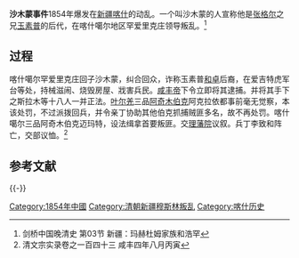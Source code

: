 '''沙木蒙事件'''1854年爆发在[[新疆|新疆]][[喀什|喀什]]的动乱。一个叫沙木蒙的人宣称他是[[张格尔|张格尔]]之兄[[玉素普|玉素普]]的后代，在喀什噶尔地区罕爱里克庄领导叛乱。<ref>剑桥中国晚清史 第03节 新疆：玛赫杜姆家族和浩罕</ref>
== 过程 ==
喀什噶尔罕爱里克庄回子沙木蒙，纠合回众，诈称玉素普[[和卓|和卓]]后裔，在爱吉特虎军台等处，持械滋闹、烧毁房屋、戕害兵民。[[咸丰帝|咸丰帝]]下令立即将其逮捕。并将其手下之斯拉木等十八人一并正法。[[叶尔羌|叶尔羌]]三品[[阿奇木伯克|阿奇木伯克]]阿克拉依都事前毫无觉察，本该处罚，不过派拨回兵，并令亲丁协助其他伯克抓捕贼匪多名，故不再处罚。喀什噶尔三品阿奇木伯克迈玛特，设法缉拿首要叛匪。交[[理藩院|理藩院]]议叙。兵丁李致和阵亡，交部议恤。<ref>清文宗实录卷之一百四十三 咸丰四年八月丙寅</ref>　　
== 参考文献 ==
{{Reflist|30em}}

{{-}}
{{清代新疆|nocat}}

[[Category:1854年中國|Category:1854年中國]]
[[Category:清朝新疆穆斯林叛乱|Category:清朝新疆穆斯林叛乱]]
[[Category:喀什历史|Category:喀什历史]]